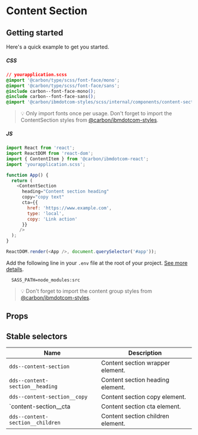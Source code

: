 
# Content Section

## Getting started

Here's a quick example to get you started.

##### CSS

```css
// yourapplication.scss
@import '@carbon/type/scss/font-face/mono';
@import '@carbon/type/scss/font-face/sans';
@include carbon--font-face-mono();
@include carbon--font-face-sans();
@import '@carbon/ibmdotcom-styles/scss/internal/components/content-section';
```

> 💡 Only import fonts once per usage. Don't forget to import the ContentSection
> styles from
> [@carbon/ibmdotcom-styles](https://github.com/carbon-design-system/carbon-for-ibm-dotcom/blob/master/packages/styles).

##### JS

```javascript
import React from 'react';
import ReactDOM from 'react-dom';
import { ContentItem } from '@carbon/ibmdotcom-react';
import 'yourapplication.scss';

function App() {
  return (
    <ContentSection
      heading="Content section heading"
      copy="copy text"
      cta={{
        href: 'https://www.example.com',
        type: 'local',
        copy: 'Link action'
      }}
     />
  );
}

ReactDOM.render(<App />, document.querySelector('#app'));
```

Add the following line in your `.env` file at the root of your project.
[See more details](https://github.com/carbon-design-system/carbon-for-ibm-dotcom/tree/master/packages/styles#usage).

```
  SASS_PATH=node_modules:src
```

> 💡 Don't forget to import the content group styles from
> [@carbon/ibmdotcom-styles](https://github.com/carbon-design-system/carbon-for-ibm-dotcom/blob/master/packages/styles).

## Props

<Props of={ContentSection} />

## Stable selectors

| Name                               | Description                        |
| ---------------------------------- | ---------------------------------- |
| `dds--content-section`             | Content section wrapper element.   |
| `dds--content-section__heading`    | Content section heading element.   |
| `dds--content-section__copy`       | Content section copy element.      |
| `content-section__cta              | Content section cta element.       |
| `dds--content-section__children`   | Content section children element.  |

<Description markdown={contributing} />
